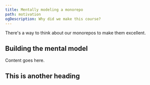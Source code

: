 ```yaml
---
title: Mentally modeling a monorepo
path: motivation
ogDescription: Why did we make this course?
---
```


There's a way to think about our monorepos to make them excellent.

## Building the mental model

Content goes here.

## This is another heading
